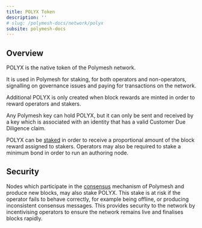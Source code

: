 ```yaml
---
title: POLYX Token
description: ''
# slug: /polymesh-docs/network/polyx
subsite: polymesh-docs
---
```


## Overview

POLYX is the native token of the Polymesh network.

It is used in Polymesh for staking, for both operators and non-operators, signalling on governance issues and paying for transactions on the network.

Additional POLYX is only created when block rewards are minted in order to reward operators and stakers.

Any Polymesh key can hold POLYX, but it can only be sent and received by a key which is associated with an identity that has a valid Customer Due Diligence claim.

POLYX can be [staked](../tokenomics/) in order to receive a proportional amount of the block reward assigned to stakers. Operators may also be required to stake a minimum bond in order to run an authoring node.

## Security

Nodes which participate in the [consensus](../consensus/) mechanism of Polymesh and produce new blocks, may also stake POLYX. This stake is at risk if the operator fails to behave correctly, for example being offline, or producing inconsistent consensus messages. This provides security to the network by incentivising operators to ensure the network remains live and finalises blocks rapidly.
